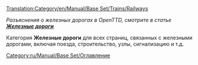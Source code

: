 [[Translation:Category/en/Manual/Base Set/Trains/Railways]]


''Разъяснения о железных дорогах в OpenTTD, смотрите в статье [[ru/Manual/Base Set/Железные дороги|'''Железные дороги''']]''

Категория '''Железные дороги''' для всех страниц, связанных с железными дорогами, включая поезда, строительство, узлы, сигнализацию и т.д.

[[Category:ru/Manual/Base Set/Оглавление]]